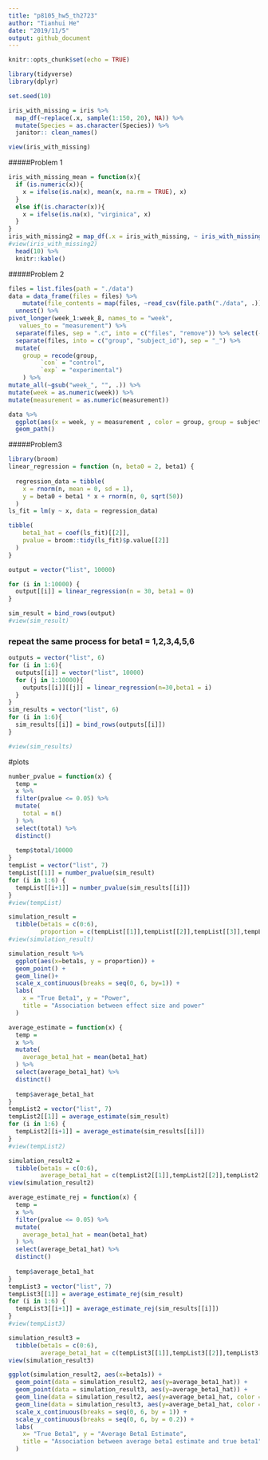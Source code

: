 ```yaml
---
title: "p8105_hw5_th2723"
author: "Tianhui He"
date: "2019/11/5"
output: github_document
---
```


```r
knitr::opts_chunk$set(echo = TRUE)
```


```r
library(tidyverse)
library(dplyr)

set.seed(10)

iris_with_missing = iris %>% 
  map_df(~replace(.x, sample(1:150, 20), NA)) %>%
  mutate(Species = as.character(Species)) %>% 
  janitor:: clean_names() 

view(iris_with_missing) 
```
#####Problem 1
```r
iris_with_missing_mean = function(x){
  if (is.numeric(x)){
    x = ifelse(is.na(x), mean(x, na.rm = TRUE), x)
  }
  else if(is.character(x)){
    x = ifelse(is.na(x), "virginica", x)
  }
}
iris_with_missing2 = map_df(.x = iris_with_missing, ~ iris_with_missing_mean(.x)) %>% 
#view(iris_with_missing2) 
  head(10) %>% 
  knitr::kable()
```
#####Problem 2
```r
files = list.files(path = "./data")
data = data_frame(files = files) %>% 
    mutate(file_contents = map(files, ~read_csv(file.path("./data", .)))) %>%
  unnest() %>% 
pivot_longer(week_1:week_8, names_to = "week",
   values_to = "measurement") %>% 
  separate(files, sep = ".c", into = c("files", "remove")) %>% select(-remove) %>% 
  separate(files, into = c("group", "subject_id"), sep = "_") %>% 
  mutate(
    group = recode(group,
         `con` = "control",
         `exp` = "experimental")
    ) %>% 
mutate_all(~gsub("week_", "", .)) %>% 
mutate(week = as.numeric(week)) %>% 
mutate(measurement = as.numeric(measurement))

data %>%
  ggplot(aes(x = week, y = measurement , color = group, group = subject_id)) + 
  geom_path() 
```

#####Problem3
```r
library(broom)
linear_regression = function (n, beta0 = 2, beta1) {
  
  regression_data = tibble(
    x = rnorm(n, mean = 0, sd = 1),
    y = beta0 + beta1 * x + rnorm(n, 0, sqrt(50))
  )
ls_fit = lm(y ~ x, data = regression_data)

tibble(
    beta1_hat = coef(ls_fit)[[2]],
    pvalue = broom::tidy(ls_fit)$p.value[[2]]
  )
}

output = vector("list", 10000)

for (i in 1:10000) {
  output[[i]] = linear_regression(n = 30, beta1 = 0)
}

sim_result = bind_rows(output)
#view(sim_result)
```

### repeat the same process for beta1 = 1,2,3,4,5,6
```r
outputs = vector("list", 6)
for (i in 1:6){
  outputs[[i]] = vector("list", 10000)
  for (j in 1:10000){
    outputs[[i]][[j]] = linear_regression(n=30,beta1 = i)
  }
}
sim_results = vector("list", 6)
for (i in 1:6){
  sim_results[[i]] = bind_rows(outputs[[i]])
}

#view(sim_results)
```
#plots
```r
number_pvalue = function(x) {
  temp = 
  x %>% 
  filter(pvalue <= 0.05) %>% 
  mutate(
    total = n()
  ) %>%
  select(total) %>%
  distinct()
  
  temp$total/10000
}
tempList = vector("list", 7)
tempList[[1]] = number_pvalue(sim_result)
for (i in 1:6) {
  tempList[[i+1]] = number_pvalue(sim_results[[i]])
}
#view(tempList)

simulation_result = 
  tibble(beta1s = c(0:6),
         proportion = c(tempList[[1]],tempList[[2]],tempList[[3]],tempList[[4]],tempList[[5]],tempList[[6]],tempList[[7]]))
#view(simulation_result)

simulation_result %>%
  ggplot(aes(x=beta1s, y = proportion)) +
  geom_point() +
  geom_line()+
  scale_x_continuous(breaks = seq(0, 6, by=1)) +
  labs(
    x = "True Beta1", y = "Power",
    title = "Association between effect size and power"
  )
```

```r
average_estimate = function(x) {
  temp = 
  x %>% 
  mutate(
    average_beta1_hat = mean(beta1_hat) 
  ) %>%
  select(average_beta1_hat) %>%
  distinct()
  
  temp$average_beta1_hat
}
tempList2 = vector("list", 7)
tempList2[[1]] = average_estimate(sim_result)
for (i in 1:6) {
  tempList2[[i+1]] = average_estimate(sim_results[[i]])
}
#view(tempList2)

simulation_result2 = 
  tibble(beta1s = c(0:6),
         average_beta1_hat = c(tempList2[[1]],tempList2[[2]],tempList2[[3]],tempList2[[4]],tempList2[[5]],tempList2[[6]],tempList2[[7]]))
view(simulation_result2)
```

```r
average_estimate_rej = function(x) {
  temp = 
  x %>% 
  filter(pvalue <= 0.05) %>% 
  mutate(
    average_beta1_hat = mean(beta1_hat) 
  ) %>%
  select(average_beta1_hat) %>%
  distinct()
  
  temp$average_beta1_hat
}
tempList3 = vector("list", 7)
tempList3[[1]] = average_estimate_rej(sim_result)
for (i in 1:6) {
  tempList3[[i+1]] = average_estimate_rej(sim_results[[i]])
}
#view(tempList3)

simulation_result3 = 
  tibble(beta1s = c(0:6),
         average_beta1_hat = c(tempList3[[1]],tempList3[[2]],tempList3[[3]],tempList3[[4]],tempList3[[5]],tempList3[[6]],tempList3[[7]]))
view(simulation_result3)

```

```r
ggplot(simulation_result2, aes(x=beta1s)) +
  geom_point(data = simulation_result2, aes(y=average_beta1_hat)) +
  geom_point(data = simulation_result3, aes(y=average_beta1_hat)) +
  geom_line(data = simulation_result2, aes(y=average_beta1_hat, color = 'All samples')) +
  geom_line(data = simulation_result3, aes(y=average_beta1_hat, color = 'Samples with the null hypothesis rejected')) +
  scale_x_continuous(breaks = seq(0, 6, by = 1)) +
  scale_y_continuous(breaks = seq(0, 6, by = 0.2)) +
  labs(
    x= "True Beta1", y = "Average Beta1 Estimate",
    title = "Association between average beta1 estimate and true beta1"
  )
```

